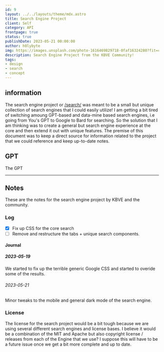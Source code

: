 ```yaml
---
id: 9
layout: ../../layouts/theme/mdx.astro
title: Search Engine Project
client: Self
category: API
frontpage: true
status: true
publishDate: 2023-05-21 00:00:00
author: h0lybyte
img: https://images.unsplash.com/photo-1616469829718-0faf16324280?fit=crop&w=1400&h=700&q=75
description: Search Engine Project from the KBVE Community! 
tags:
- design
- search
- concept
---
```


## information

The search engine project or [/search/](https://kbve.com/search/) was meant to be a small but unique collection of search engines that I could easily utilize!
I am getting a bit tired of switching amoung GPT-based and data-mine based search engines, i.e going from You's GPT to Google to Bard for searching. 
So the solution that I am thinking was to create a general but search engine experience at the core and then extend it out with unique features.
The premise of this document was to keep a direct source for information related to the project that we could reference and keep up-to-date notes. 


## GPT

The GPT 

---

## Notes

These are the notes for the search engine project by KBVE and the community. 

### Log

- [X] Fix up CSS for the core search
- [ ] Remove and restructure the tabs + unique search components. 

#### Journal

##### 2023-05-19

We started to fix up the terrible generic Google CSS and started to overide some of the results. 

###### 2023-05-21

Minor tweaks to the mobile and general dark mode of the search engine.

### License

The license for the search project would be a bit tough because we are using several different search engines and license bases.
I believe it would be a combination of the MIT and Apache but also copyright license / releases from each of the Engine that we use?
I suppose this will have to be a future issue once we get a bit more complete and up to date. 